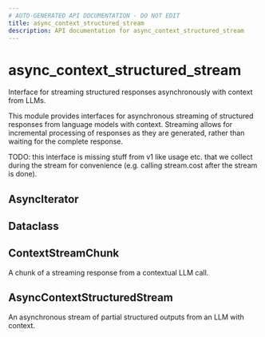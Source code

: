 ```yaml
---
# AUTO-GENERATED API DOCUMENTATION - DO NOT EDIT
title: async_context_structured_stream
description: API documentation for async_context_structured_stream
---
```


# async_context_structured_stream

Interface for streaming structured responses asynchronously with context from LLMs.

This module provides interfaces for asynchronous streaming of structured responses from
language models with context. Streaming allows for incremental processing of responses
as they are generated, rather than waiting for the complete response.

TODO: this interface is missing stuff from v1 like usage etc. that we collect during
the stream for convenience (e.g. calling stream.cost after the stream is done).

## <ApiType type="Alias" path="responses/async_context_structured_stream/index" symbolName="AsyncIterator" /> AsyncIterator

## <ApiType type="Alias" path="responses/async_context_structured_stream/index" symbolName="Dataclass" /> Dataclass

## <ApiType type="Alias" path="responses/async_context_structured_stream/index" symbolName="ContextStreamChunk" /> ContextStreamChunk

A chunk of a streaming response from a contextual LLM call.

## <ApiType type="Class" path="responses/async_context_structured_stream/index" symbolName="AsyncContextStructuredStream" /> AsyncContextStructuredStream

An asynchronous stream of partial structured outputs from an LLM with context.

